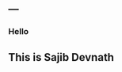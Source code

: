 ---
---


<link rel="stylesheet" href="styles.css" type="text/css">

### Hello
## This is Sajib Devnath